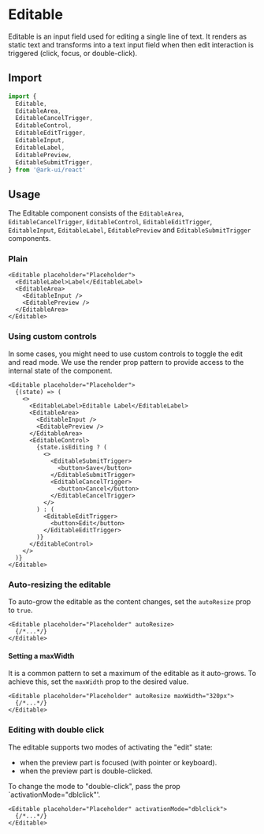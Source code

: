 # Editable

Editable is an input field used for editing a single line of text. It renders as static text and
transforms into a text input field when then edit interaction is triggered (click, focus, or
double-click).

<Showcase preset="editable" />

## Import

```ts
import {
  Editable,
  EditableArea,
  EditableCancelTrigger,
  EditableControl,
  EditableEditTrigger,
  EditableInput,
  EditableLabel,
  EditablePreview,
  EditableSubmitTrigger,
} from '@ark-ui/react'
```

## Usage

The Editable component consists of the `EditableArea`, `EditableCancelTrigger`, `EditableControl`,
`EditableEditTrigger`, `EditableInput`, `EditableLabel`, `EditablePreview` and
`EditableSubmitTrigger` components.

### Plain

```tsx
<Editable placeholder="Placeholder">
  <EditableLabel>Label</EditableLabel>
  <EditableArea>
    <EditableInput />
    <EditablePreview />
  </EditableArea>
</Editable>
```

### Using custom controls

In some cases, you might need to use custom controls to toggle the edit and read mode. We use the
render prop pattern to provide access to the internal state of the component.

```tsx
<Editable placeholder="Placeholder">
  {(state) => (
    <>
      <EditableLabel>Editable Label</EditableLabel>
      <EditableArea>
        <EditableInput />
        <EditablePreview />
      </EditableArea>
      <EditableControl>
        {state.isEditing ? (
          <>
            <EditableSubmitTrigger>
              <button>Save</button>
            </EditableSubmitTrigger>
            <EditableCancelTrigger>
              <button>Cancel</button>
            </EditableCancelTrigger>
          </>
        ) : (
          <EditableEditTrigger>
            <button>Edit</button>
          </EditableEditTrigger>
        )}
      </EditableControl>
    </>
  )}
</Editable>
```

### Auto-resizing the editable

To auto-grow the editable as the content changes, set the `autoResize` prop to `true`.

```tsx
<Editable placeholder="Placeholder" autoResize>
  {/*...*/}
</Editable>
```

#### Setting a maxWidth

It is a common pattern to set a maximum of the editable as it auto-grows. To achieve this, set the
`maxWidth` prop to the desired value.

```tsx
<Editable placeholder="Placeholder" autoResize maxWidth="320px">
  {/*...*/}
</Editable>
```

### Editing with double click

The editable supports two modes of activating the "edit" state:

- when the preview part is focused (with pointer or keyboard).
- when the preview part is double-clicked.

To change the mode to "double-click", pass the prop `activationMode="dblclick"'.

```tsx
<Editable placeholder="Placeholder" activationMode="dblclick">
  {/*...*/}
</Editable>
```
